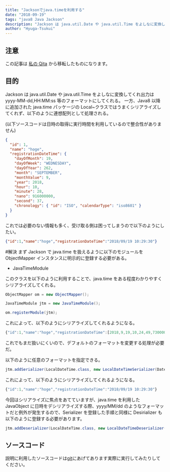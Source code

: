 ```yaml
---
title: "Jacksonでjava.timeを利用する"
date: "2018-09-19"
tags: "java8 Java Jackson"
description: "Jackson は java.util.Date や java.util.Time をよしなに変換してくれ出力は yyy...。"
author: "Hyuga-Tsukui"
---
```


## 注意

この記事は [私の Qita](https://qiita.com/Hyuga-Tsukui/items/3cd1268469baf253dadb) から移転したものになります。

## 目的

Jackson は java.util.Date や java.util.Time をよしなに変換してくれ出力は yyyy-MM-dd,HH:MM:ss 等のフォーマットにしてくれる。
一方、Java8 以降に追加された java.time パッケージの Local~クラスではうまくシリアライズしてくれず、以下のように連想配列として処理される。

(以下ソースコードは日時の取得に実行時間を利用しているので整合性がありません)

```JSON
{
  "id": 1,
  "name": "hoge",
  "registrationDateTime": {
    "dayOfMonth": 19,
    "dayOfWeek": "WEDNESDAY",
    "dayOfYear": 262,
    "month": "SEPTEMBER",
    "monthValue": 9,
    "year": 2018,
    "hour": 10,
    "minute": 28,
    "nano": 916000000,
    "second": 37,
    "chronology": { "id": "ISO", "calendarType": "iso8601" }
  }
}

```

これでは必要のない情報も多く、受け取る側は困ってしまうので以下のようにしたい。

```JSON
{"id":1,"name":"hoge","registrationDateTime":"2018/09/19 10:29:30"}
```

#解決
まず Jackson で java.time を扱えるように以下のモジュールを ObjectMapper インスタンスに明示的に登録する必要がある。

- JavaTimeModule

このクラスを以下のように利用することで、java.time をある程度わかりやすくシリアライズしてくれる。

```Java
ObjectMapper om = new ObjectMapper();

JavaTimeModule jtm = new JavaTimeModule();

om.registerModule(jtm);
```

これによって、以下のようにシリアライズしてくれるようになる。

```javascript
{"id":1,"name":"hoge","registrationDateTime":[2018,9,19,10,24,49,73000000]}
```

これでもまだ扱いにくいので、デフォルトのフォーマットを変更する処理が必要だ。

以下のように任意のフォーマットを指定できる。

```Java
jtm.addSerializer(LocalDateTime.class, new LocalDateTimeSerializer(DateTimeFormatter.ofPattern("yyyy/MM/dd HH:mm:ss")));
```

これによって、以下のようにシリアライズしてくれるようになる。

```Javascript
{"id":1,"name":"hoge","registrationDateTime":"2018/09/19 10:29:30"}
```

今回はシリアライズに焦点をあてていますが、java.time を利用した JavaObject に日時をデシリアライズする際、yyyy/MM/dd のようなフォーマットだと例外が発生するので、Serializer を登録した手順と同様に Desirializer も以下のように登録する必要があります。

```Java
jtm.addDeserializer(LocalDateTime.class, new LocalDateTimeDeserializer(DateTimeFormatter.ofPattern("yyyy/MM/dd HH:mm:ss")));
```

## ソースコード

説明に利用したソースコードは[git](https://github.com/Hyuga-Tsukui/sample-src)にあげてあります実際に実行してみたりしてください。
